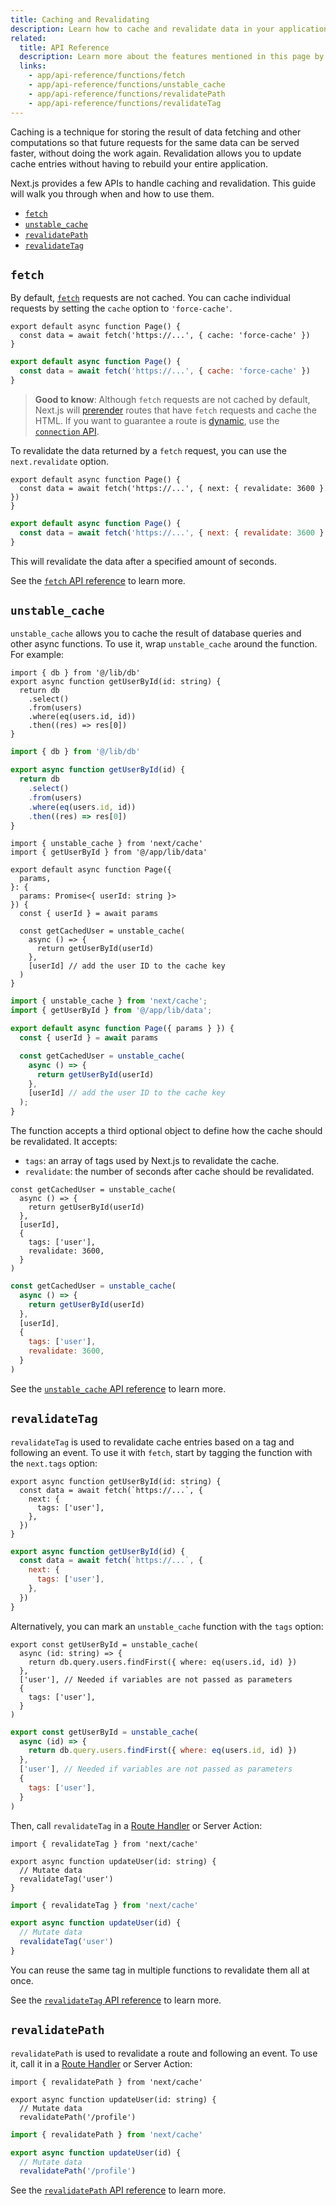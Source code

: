 ```yaml
---
title: Caching and Revalidating
description: Learn how to cache and revalidate data in your application.
related:
  title: API Reference
  description: Learn more about the features mentioned in this page by reading the API Reference.
  links:
    - app/api-reference/functions/fetch
    - app/api-reference/functions/unstable_cache
    - app/api-reference/functions/revalidatePath
    - app/api-reference/functions/revalidateTag
---
```


Caching is a technique for storing the result of data fetching and other computations so that future requests for the same data can be served faster, without doing the work again. Revalidation allows you to update cache entries without having to rebuild your entire application.

Next.js provides a few APIs to handle caching and revalidation. This guide will walk you through when and how to use them.

- [`fetch`](#fetch)
- [`unstable_cache`](#unstable_cache)
- [`revalidatePath`](#revalidatepath)
- [`revalidateTag`](#revalidatetag)

## `fetch`

By default, [`fetch`](/docs/app/api-reference/functions/fetch) requests are not cached. You can cache individual requests by setting the `cache` option to `'force-cache'`.

```tsx filename="app/page.tsx" switcher
export default async function Page() {
  const data = await fetch('https://...', { cache: 'force-cache' })
}
```

```jsx filename="app/page.jsx" switcher
export default async function Page() {
  const data = await fetch('https://...', { cache: 'force-cache' })
}
```

> **Good to know**: Although `fetch` requests are not cached by default, Next.js will [prerender](/docs/app/getting-started/partial-prerendering#static-rendering) routes that have `fetch` requests and cache the HTML. If you want to guarantee a route is [dynamic](/docs/app/getting-started/partial-prerendering#dynamic-rendering), use the [`connection` API](/docs/app/api-reference/functions/connection).

To revalidate the data returned by a `fetch` request, you can use the `next.revalidate` option.

```tsx filename="app/page.tsx" switcher
export default async function Page() {
  const data = await fetch('https://...', { next: { revalidate: 3600 } })
}
```

```jsx filename="app/page.jsx" switcher
export default async function Page() {
  const data = await fetch('https://...', { next: { revalidate: 3600 } })
}
```

This will revalidate the data after a specified amount of seconds.

See the [`fetch` API reference](/docs/app/api-reference/functions/fetch) to learn more.

## `unstable_cache`

`unstable_cache` allows you to cache the result of database queries and other async functions. To use it, wrap `unstable_cache` around the function. For example:

```tsx filename="app/lib/data.ts swichter
import { db } from '@/lib/db'
export async function getUserById(id: string) {
  return db
    .select()
    .from(users)
    .where(eq(users.id, id))
    .then((res) => res[0])
}
```

```jsx filename="app/lib/data.js" switcher
import { db } from '@/lib/db'

export async function getUserById(id) {
  return db
    .select()
    .from(users)
    .where(eq(users.id, id))
    .then((res) => res[0])
}
```

```tsx filename="app/page.tsx" highlight={2,11,13} switcher
import { unstable_cache } from 'next/cache'
import { getUserById } from '@/app/lib/data'

export default async function Page({
  params,
}: {
  params: Promise<{ userId: string }>
}) {
  const { userId } = await params

  const getCachedUser = unstable_cache(
    async () => {
      return getUserById(userId)
    },
    [userId] // add the user ID to the cache key
  )
}
```

```jsx filename="app/page.jsx" highlight={2,7,9} switcher
import { unstable_cache } from 'next/cache';
import { getUserById } from '@/app/lib/data';

export default async function Page({ params } }) {
  const { userId } = await params

  const getCachedUser = unstable_cache(
    async () => {
      return getUserById(userId)
    },
    [userId] // add the user ID to the cache key
  );
}
```

The function accepts a third optional object to define how the cache should be revalidated. It accepts:

- `tags`: an array of tags used by Next.js to revalidate the cache.
- `revalidate`: the number of seconds after cache should be revalidated.

```tsx filename="app/page.tsx" highlight={6-9} switcher
const getCachedUser = unstable_cache(
  async () => {
    return getUserById(userId)
  },
  [userId],
  {
    tags: ['user'],
    revalidate: 3600,
  }
)
```

```jsx filename="app/page.js" highlight={6-9} switcher
const getCachedUser = unstable_cache(
  async () => {
    return getUserById(userId)
  },
  [userId],
  {
    tags: ['user'],
    revalidate: 3600,
  }
)
```

See the [`unstable_cache` API reference](/docs/app/api-reference/functions/unstable_cache) to learn more.

## `revalidateTag`

`revalidateTag` is used to revalidate cache entries based on a tag and following an event. To use it with `fetch`, start by tagging the function with the `next.tags` option:

```tsx filename="app/lib/data.ts" highlight={3-5} switcher
export async function getUserById(id: string) {
  const data = await fetch(`https://...`, {
    next: {
      tags: ['user'],
    },
  })
}
```

```jsx filename="app/lib/data.js" highlight={3-5} switcher
export async function getUserById(id) {
  const data = await fetch(`https://...`, {
    next: {
      tags: ['user'],
    },
  })
}
```

Alternatively, you can mark an `unstable_cache` function with the `tags` option:

```tsx filename="app/lib/data.ts" highlight={6-8} switcher
export const getUserById = unstable_cache(
  async (id: string) => {
    return db.query.users.findFirst({ where: eq(users.id, id) })
  },
  ['user'], // Needed if variables are not passed as parameters
  {
    tags: ['user'],
  }
)
```

```jsx filename="app/lib/data.js" highlight={6-8} switcher
export const getUserById = unstable_cache(
  async (id) => {
    return db.query.users.findFirst({ where: eq(users.id, id) })
  },
  ['user'], // Needed if variables are not passed as parameters
  {
    tags: ['user'],
  }
)
```

Then, call `revalidateTag` in a [Route Handler](/docs/app/api-reference/file-conventions/route) or Server Action:

```tsx filename="app/lib/actions.ts" highlight={1} switcher
import { revalidateTag } from 'next/cache'

export async function updateUser(id: string) {
  // Mutate data
  revalidateTag('user')
}
```

```jsx filename="app/lib/actions.js" highlight={1} switcher
import { revalidateTag } from 'next/cache'

export async function updateUser(id) {
  // Mutate data
  revalidateTag('user')
}
```

You can reuse the same tag in multiple functions to revalidate them all at once.

See the [`revalidateTag` API reference](/docs/app/api-reference/functions/revalidateTag) to learn more.

## `revalidatePath`

`revalidatePath` is used to revalidate a route and following an event. To use it, call it in a [Route Handler](/docs/app/api-reference/file-conventions/route) or Server Action:

```tsx filename="app/lib/actions.ts" highlight={1} switcher
import { revalidatePath } from 'next/cache'

export async function updateUser(id: string) {
  // Mutate data
  revalidatePath('/profile')
```

```jsx filename="app/lib/actions.js" highlight={1} switcher
import { revalidatePath } from 'next/cache'

export async function updateUser(id) {
  // Mutate data
  revalidatePath('/profile')
```

See the [`revalidatePath` API reference](/docs/app/api-reference/functions/revalidatePath) to learn more.
